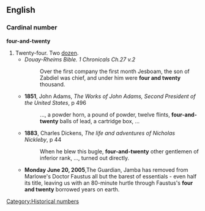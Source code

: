 ==English==
{{see|twenty-four}}
===Cardinal number===
'''four-and-twenty'''

# Twenty-four. Two [[dozen]].
#*''Douay-Rheims Bible. 1 Chronicals Ch.27 v.2''
#*:Over the first company the first month Jesboam, the son of Zabdiel was chief, and under him were '''four and twenty''' thousand.
#*'''1851''', John Adams, ''The Works of John Adams, Second President of the United States'', p 496
#*:..., a powder horn, a pound of powder, twelve flints, '''four-and-twenty''' balls of lead, a cartridge box, ...
#*'''1883''', Charles Dickens, ''The life and adventures of Nicholas Nickleby'', p 44
#*:When he blew this bugle, '''four-and-twenty''' other gentlemen of inferior rank, ..., turned out directly.
#*'''Monday June 20, 2005''',The Guardian, Jamba has removed from Marlowe's Doctor Faustus all but the barest of essentials - even half its title, leaving us with an 80-minute hurtle through Faustus's '''four and twenty''' borrowed years on earth.



[[Category:Historical numbers]]